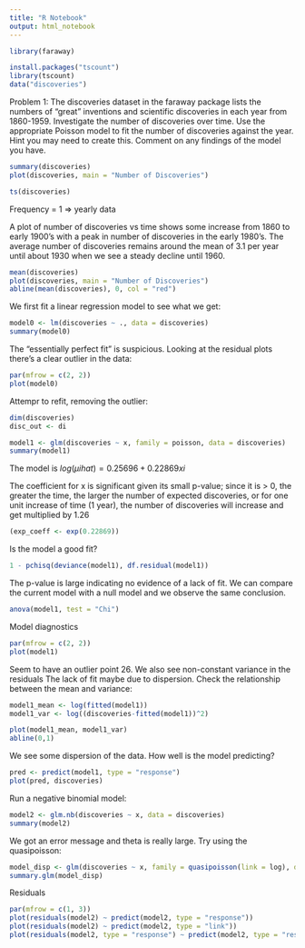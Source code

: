 ```yaml
---
title: "R Notebook"
output: html_notebook
---
```




```r
library(faraway)

install.packages("tscount")
library(tscount)
data("discoveries")
```


Problem 1:  The discoveries dataset in the faraway package lists the numbers of "great" inventions and scientific discoveries in each year from 1860-1959.  Investigate the number of discoveries over time.  Use the appropriate Poisson model to fit the number of discoveries against the year.  Hint you may need to create this.  Comment on any findings of the model you have.
```r
summary(discoveries)
plot(discoveries, main = "Number of Discoveries")
```

```r
ts(discoveries)

```
Frequency = 1 => yearly data 


A plot of number of discoveries vs time shows some increase from 1860 to early 1900's with a peak in number of discoveries in the early 1980's. The average number of discoveries remains around the mean of 3.1 per year until about 1930 when we see a steady decline until 1960. 
```r
mean(discoveries)
plot(discoveries, main = "Number of Discoveries")
abline(mean(discoveries), 0, col = "red")

```
We first fit a linear regression model to see what we get:
```r
model0 <- lm(discoveries ~ ., data = discoveries)
summary(model0)

```
The "essentially perfect fit" is suspicious. Looking at the residual plots there's a clear outlier in the data:


```r
par(mfrow = c(2, 2))
plot(model0)
```
Attempr to refit, removing the outlier:
```r
dim(discoveries)
disc_out <- di
```






```r
model1 <- glm(discoveries ~ x, family = poisson, data = discoveries)
summary(model1)
```
The model is $log(μi hat) = 0.25696 + 0.22869 xi$

The coefficient for x is significant given its small p-value; since it is > 0, the greater the time, the larger the number of expected discoveries, or for one unit increase of time (1 year), the number of discoveries will increase and get multiplied by 1.26

```r
(exp_coeff <- exp(0.22869))
```

Is the model a good fit?
```r
1 - pchisq(deviance(model1), df.residual(model1))
```
The p-value is large indicating no evidence of a lack of fit. We can compare the current model with a null model and we observe the same conclusion. 
```r
anova(model1, test = "Chi")
```

Model diagnostics 
```r
par(mfrow = c(2, 2))
plot(model1)
```
Seem to have an outlier point 26. We also see non-constant variance in the residuals  The lack of fit maybe due to dispersion. Check the relationship between the mean and variance:

```r
model1_mean <- log(fitted(model1))
model1_var <- log((discoveries-fitted(model1))^2)

plot(model1_mean, model1_var)
abline(0,1)
```
We see some dispersion of the data. How well is the model predicting?
```r
pred <- predict(model1, type = "response")
plot(pred, discoveries)

```

Run a negative binomial model: 
```r
model2 <- glm.nb(discoveries ~ x, data = discoveries)
summary(model2)
```
We got an error message and theta is really large. Try using the quasipoisson:

```r
model_disp <- glm(discoveries ~ x, family = quasipoisson(link = log), data = discoveries)
summary.glm(model_disp)

```
Residuals 
```r
par(mfrow = c(1, 3))
plot(residuals(model2) ~ predict(model2, type = "response"))
plot(residuals(model2) ~ predict(model2, type = "link"))
plot(residuals(model2, type = "response") ~ predict(model2, type = "response"))
```














